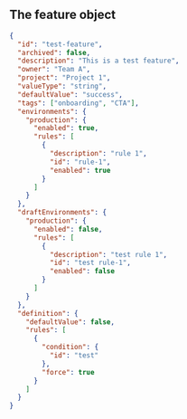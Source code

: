 ## The feature object

```json
{
  "id": "test-feature",
  "archived": false,
  "description": "This is a test feature",
  "owner": "Team A",
  "project": "Project 1",
  "valueType": "string",
  "defaultValue": "success",
  "tags": ["onboarding", "CTA"],
  "environments": {
    "production": {
      "enabled": true,
      "rules": [
        {
          "description": "rule 1",
          "id": "rule-1",
          "enabled": true
        }
      ]
    }
  },
  "draftEnvironments": {
    "production": {
      "enabled": false,
      "rules": [
        {
          "description": "test rule 1",
          "id": "test rule-1",
          "enabled": false
        }
      ]
    }
  },
  "definition": {
    "defaultValue": false,
    "rules": [
      {
        "condition": {
          "id": "test"
        },
        "force": true
      }
    ]
  }
}
```
